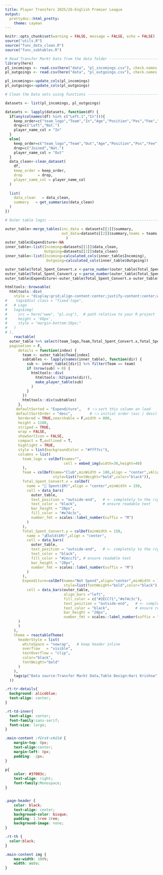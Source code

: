 ```yaml
---
title: Player Transfers 2025/26-English Premier League
output: 
  prettydoc::html_pretty:
    theme: cayman
---
```


```r
knitr::opts_chunk$set(warning = FALSE, message = FALSE, echo = FALSE)
source("utils.R")
source("func_data_clean.R")
source("func_subtables.R")
```

```r
# Read Transfer Markt Data from the data folder ------------------------------------------------
library(here)
pl_incomings <- read.csv(here("data", "pl_incomings.csv"), check.names = TRUE)
pl_outgoings <- read.csv(here("data", "pl_outgoings.csv"), check.names = TRUE)

```

```r
pl_incomings<-update_cols(pl_incomings)
pl_outgoings<-update_cols(pl_outgoings)

```

```r
# Clean the Data sets using functions -------------------------------------

datasets <- list(pl_incomings, pl_outgoings)

datasets <- lapply(datasets, function(df) {
  if(any(colnames(df) %in% c("Left.1","In"))){
    keep_order=c("team_logo","Team","In","Age","Position","Pos","Fee","Market.value","Left.1")
    drop=c("Left","Nat.")
    player_name_col = "In"
  }
  else{
    keep_order=c("team_logo","Team","Out","Age","Position","Pos","Fee","Market.value","Joined.1")
    drop=c("Joined","Nat.")
    player_name_col = "Out"
  }
  data_clean<-clean_dataset(
    df,
    keep_order = keep_order,
    drop       = drop,
    player_name_col = player_name_col
  )
  
  list(
    data_clean   = data_clean,
    summary   = get_summaries(data_clean)
  )
})

```

```r
# Outer table logic -------------------------------------------------------

outer_table<-merge_tables(inc_data = datasets[[1]]$summary,
                          out_data=datasets[[2]]$summary,teams = teams,pl_inc_data = pl_incomings
                            )
outer_table$Expenditure<-NA
inner_table<-list(Incoming=datasets[[1]]$data_clean,
                  Outgoing=datasets[[2]]$data_clean)
inner_table<-list(Incoming=calculated_cols(inner_table$Incoming),
                   Outgoing=calculated_cols(inner_table$Outgoing))
```

```r
outer_table$Total_Spent_Convert.x <-parse_number(outer_table$Total_Spent_Convert.x)
outer_table$Total_Spent_Convert.y <-parse_number(outer_table$Total_Spent_Convert.y)
outer_table$Expenditure<-outer_table$Total_Spent_Convert.x-outer_table$Total_Spent_Convert.y
```

```r
htmltools::browsable(
  htmltools::div(
    style = "display:grid;align-content:center;justify-content:center;width: 70%; margin: 0 auto; text-align: center;",
#    tags$div( class = "fixed-logo",
#   # Logo
#   tags$img(
#     src = here("www", "pl.svg"),  # path relative to your R project
#     height = '60px',
#     style = "margin-bottom:10px;"
#   )
# ),
    reactable(
  outer_table %>% select(team_logo,Team,Total_Spent_Convert.x,Total_Spent_Convert.y,Expenditure,-Total_Spent.x,-Total_Spent.y),
  pagination = F,
      details = function(index) {
        team <- outer_table$Team[index]
        subtables <- lapply(names(inner_table), function(dir) {
          sub <- inner_table[[dir]] %>% filter(Team == team)
          if (nrow(sub) > 0) {
            htmltools::div(
              htmltools::h2(paste(dir)),
              make_player_table(sub)
            )
          }
        })
        htmltools::div(subtables)
      },
     defaultSorted = "Expenditure",   # 👈 sort this column on load
     defaultSortOrder = "desc",        # 👈 initial order (asc / desc)
      bordered = TRUE,searchable = F,width = 800,
      height = 1100,
      striped = TRUE,
      wrap = FALSE,
      showSortIcon = FALSE,
      compact = T,outlined = T,
      highlight = TRUE,
      style = list(backgroundColor = "#fff7cc"),
      columns = list(
        team_logo = colDef(name="",
                           cell = embed_img(width=30,height=40)
        ),
        Team = colDef(name="Club",minWidth = 180,align = "center",vAlign = "center",
                      style=list(fontWeight="bold",color="black")),
        Total_Spent_Convert.x = colDef(
          name = "💸 Spent(£M)",align = "center",minWidth = 150,
          cell = data_bars(
            outer_table,
            text_position = "outside-end",   # <- completely to the right
            text_color = "black",            # ensure readable text
            bar_height = "20px",
            fill_color = "#e74c3c",
            number_fmt = scales::label_number(suffix = "M")
          )
        ),
        Total_Spent_Convert.y = colDef(minWidth = 150,
          name = "💰Sold(£M)",align = "center",
          cell = data_bars(
            outer_table,
            text_position = "outside-end",   # <- completely to the right
            text_color = "black",
            fill_color = "#2ecc71", # ensure readable text
            bar_height = "20px",
            number_fmt = scales::label_number(suffix = "M")
          )
        ),
        Expenditure=colDef(name="Net Spend",align="center",minWidth = 170,
                           style=list(fontWeight="bold",color="black"),
          cell = data_bars(outer_table,
                           align_bars ="left",
                           fill_color = c("#2ECC71","#e74c3c"),
                           text_position = "outside-end",   # <- completely to the right
                           text_color = "black",            # ensure readable text
                           bar_height = "20px",
                           number_fmt = scales::label_number(suffix = "M")  )
      )
      )
    ),
    theme = reactableTheme(
      headerStyle = list(
        whiteSpace = "nowrap",   # keep header inline
        overflow   = "visible",
        textOverflow = "clip",
        color="black",
        fontWeight="bold"
      )
    ),
    tags$p("Data source:Transfer Markt Data,Table Design:Hari Krishna")
  ))

```

```css

.rt-tr-details{
  background: aliceblue;
  text-align: center;
}

.rt-td-inner{
  text-align: center;
  font-family:sans-serif;
  font-size: large;
}

.main-content :first-child {
    margin-top: 0px;
    text-align:center;
    margin-left: 0px;
    padding: -2px;
}

p{
    color: #37003c;
    text-align: right;
    font-family:Monospace;
}


.page-header {
    color: black;
    text-align: center;
    background-color: bisque;
    padding: 1.5rem 2rem;
    background-image: none;
}

.rt-th {
  color:black;
}

.main-content img {
    max-width: 100%;
    width: auto;
}
```
